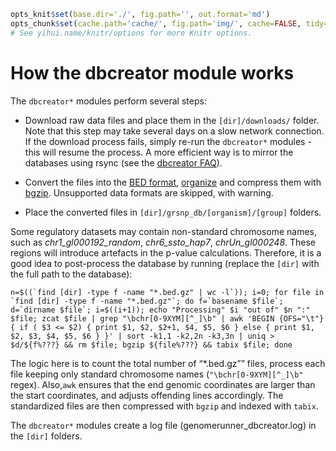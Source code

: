 ```r

opts_knit$set(base.dir='./', fig.path='', out.format='md')
opts_chunk$set(cache.path='cache/', fig.path='img/', cache=FALSE, tidy=TRUE, fig.keep='high', echo=TRUE, dpi=300, out.width=700, prompt=FALSE, comment='##', results='markup', eval=FALSE)
# See yihui.name/knitr/options for more Knitr options.
```

How the dbcreator module works
========================================================

The `dbcreator*` modules perform several steps:

* Download raw data files and place them in the `[dir]/downloads/` folder. Note that this step may take several days on a slow network connection. If the download process fails, simply re-run the `dbcreator*` modules - this will resume the process. A more efficient way is to mirror the databases using rsync (see the [dbcreator FAQ](dbcreatorFAQ.md)).

* Convert the files into the [BED format](http://genome.ucsc.edu/FAQ/FAQformat.html#format1), [organize](dbcreatorStructure.md) and compress them with [bgzip](http://samtools.sourceforge.net/tabix.shtml). Unsupported data formats are skipped, with warning.

* Place the converted files in `[dir]/grsnp_db/[organism]/[group]` folders.

Some regulatory datasets may contain non-standard chromosome names, such as *chr1_gl000192_random*, *chr6_ssto_hap7*, *chrUn_gl000248*. These regions will introduce artefacts in the p-value calculations. Therefore, it is a good idea to post-process the database by running (replace the `[dir]` with the full path to the database):

```
n=$((`find [dir] -type f -name "*.bed.gz" | wc -l`)); i=0; for file in `find [dir] -type f -name "*.bed.gz"`; do f=`basename $file`; d=`dirname $file`; i=$((i+1)); echo "Processing" $i "out of" $n ":" $file; zcat $file | grep "\bchr[0-9XYM][^_]\b" | awk 'BEGIN {OFS="\t"} { if ( $3 <= $2) { print $1, $2, $2+1, $4, $5, $6 } else { print $1, $2, $3, $4, $5, $6 } }' | sort -k1,1 -k2,2n -k3,3n | uniq > $d/${f%???} && rm $file; bgzip ${file%???} && tabix $file; done
```

The logic here is to count the total number of "*.bed.gz"" files, process each file keeping only standard chromosome names (`"\bchr[0-9XYM][^_]\b"` regex). Also,`awk` ensures that the end genomic coordinates are larger than the start coordinates, and adjusts offending lines accordingly. The standardized files are then compressed with `bgzip` and indexed with `tabix`.

The `dbcreator*` modules create a log file (genomerunner_dbcreator.log) in the `[dir]` folders.
